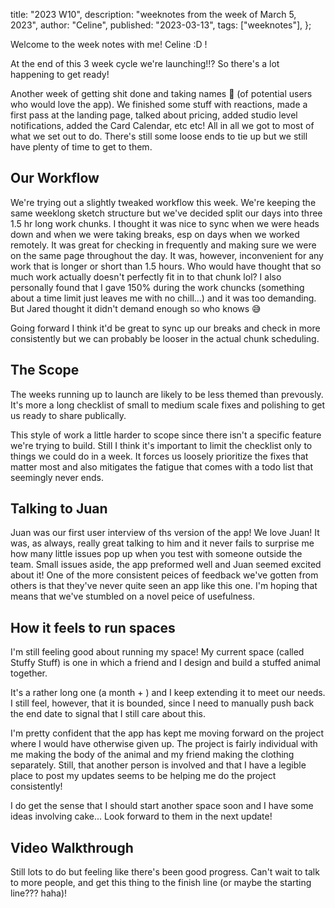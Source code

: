   title: "2023 W10",
  description: "weeknotes from the week of March 5, 2023",
  author: "Celine",
  published: "2023-03-13",
  tags: ["weeknotes"],
};

Welcome to the week notes with me! Celine :D !

At the end of this 3 week cycle we're launching!!? So there's a lot happening to get ready!

Another week of getting shit done and taking names 🤩 (of potential users who would love the app). We finished some stuff with reactions, made a first pass at the landing page, talked about pricing, added studio level notifications, added the Card Calendar, etc etc! All in all we got to most of what we set out to do. There's still some loose ends to tie up but we still have plenty of time to get to them.

## Our Workflow

We're trying out a slightly tweaked workflow this week. We're keeping the same weeklong sketch structure but we've decided split our days into three 1.5 hr long work chunks. I thought it was nice to sync when we were heads down and when we were taking breaks, esp on days when we worked remotely. It was great for checking in frequently and making sure we were on the same page throughout the day. It was, however, inconvenient for any work that is longer or short than 1.5 hours. Who would have thought that so much work actually doesn't perfectly fit in to that chunk lol? I also personally found that I gave 150% during the work chuncks (something about a time limit just leaves me with no chill...) and it was too demanding. But Jared thought it didn't demand enough so who knows 😅

Going forward I think it'd be great to sync up our breaks and check in more consistently but we can probably be looser in the actual chunk scheduling.

## The Scope

The weeks running up to launch are likely to be less themed than prevously. It's more a long checklist of small to medium scale fixes and polishing to get us ready to share publically.

This style of work a little harder to scope since there isn't a specific feature we're trying to build. Still I think it's important to limit the checklist only to things we could do in a week. It forces us loosely prioritize the fixes that matter most and also mitigates the fatigue that comes with a todo list that seemingly never ends.

## Talking to Juan

Juan was our first user interview of ths version of the app! We love Juan! It was, as always, really great talking to him and it never fails to surprise me how many little issues pop up when you test with someone outside the team. Small issues aside, the app preformed well and Juan seemed excited about it! One of the more consistent peices of feedback we've gotten from others is that they've never quite seen an app like this one. I'm hoping that means that we've stumbled on a novel peice of usefulness.

## How it feels to run spaces

I'm still feeling good about running my space! My current space (called Stuffy Stuff) is one in which a friend and I design and build a stuffed animal together.

It's a rather long one (a month + ) and I keep extending it to meet our needs. I still feel, however, that it is bounded, since I need to manually push back the end date to signal that I still care about this.

I'm pretty confident that the app has kept me moving forward on the project where I would have otherwise given up. The project is fairly individual with me making the body of the animal and my friend making the clothing separately. Still, that another person is involved and that I have a legible place to post my updates seems to be helping me do the project consistently!

I do get the sense that I should start another space soon and I have some ideas involving cake... Look forward to them in the next update!

## Video Walkthrough

<YouTubeEmbed id="j9w0jZfHKLY" />

Still lots to do but feeling like there's been good progress. Can't wait to talk to more people, and get this thing to the finish line (or maybe the starting line??? haha)!
